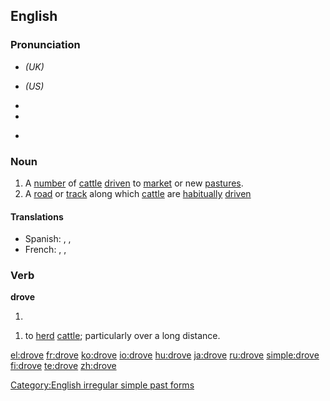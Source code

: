 ==English==

===Pronunciation===
* {{IPA|/drəʊv/}} ''(UK)''
* {{IPA|/droʊv/}} ''(US)''
* {{IPA|/'drɔʊf/}} <!-- Where is it used? Ferike333 -->
* {{audio|en-us-drove.ogg|Audio (US)}}

* {{rhymes|əʊv}}

===Noun===
{{en-noun}}

# A [[number]] of [[cattle]] [[drive]]n to [[market]] or new [[pasture]]s.
# A [[road]] or [[track]] along which [[cattle]] are [[habitually]] [[drive]]n

====Translations====
* Spanish: {{t+|es|manada|f}}, {{t+|es|horda|f}}, {{t-|es|legión|f}}
* French: {{t+|fr|troupeau|m}}, {{t+|fr|manade|f}}, {{t+|fr|horde|f}}

===Verb===
'''drove'''
# {{simple past of|[[drive]]}}

{{en-verb|drov|ing}}
# to [[herd]] [[cattle]]; particularly over a long distance.

[[Category:English irregular simple past forms]]

[[el:drove]]
[[fr:drove]]
[[ko:drove]]
[[io:drove]]
[[hu:drove]]
[[ja:drove]]
[[ru:drove]]
[[simple:drove]]
[[fi:drove]]
[[te:drove]]
[[zh:drove]]